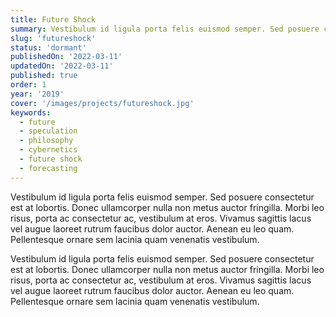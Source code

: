 ```yaml
---
title: Future Shock
summary: Vestibulum id ligula porta felis euismod semper. Sed posuere consectetur est at lobortis. Donec ullamcorper nulla non metus auctor fringilla. Morbi leo risus, porta ac consectetur ac, vestibulum at eros. Vivamus sagittis lacus vel augue laoreet rutrum faucibus dolor auctor. Aenean eu leo quam. Pellentesque ornare sem lacinia quam venenatis vestibulum.
slug: 'futureshock'
status: 'dormant'
publishedOn: '2022-03-11'
updatedOn: '2022-03-11'
published: true
order: 1
year: '2019'
cover: '/images/projects/futureshock.jpg'
keywords:
  - future
  - speculation
  - philosophy
  - cybernetics
  - future shock
  - forecasting
---
```



Vestibulum id ligula porta felis euismod semper. Sed posuere consectetur est at lobortis. Donec ullamcorper nulla non metus auctor fringilla. Morbi leo risus, porta ac consectetur ac, vestibulum at eros. Vivamus sagittis lacus vel augue laoreet rutrum faucibus dolor auctor. Aenean eu leo quam. Pellentesque ornare sem lacinia quam venenatis vestibulum.

Vestibulum id ligula porta felis euismod semper. Sed posuere consectetur est at lobortis. Donec ullamcorper nulla non metus auctor fringilla. Morbi leo risus, porta ac consectetur ac, vestibulum at eros. Vivamus sagittis lacus vel augue laoreet rutrum faucibus dolor auctor. Aenean eu leo quam. Pellentesque ornare sem lacinia quam venenatis vestibulum.
